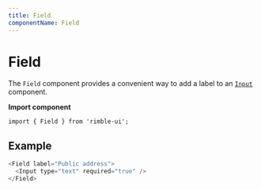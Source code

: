 ```yaml
---
title: Field
componentName: Field
---
```


# Field

The `Field` component provides a convenient way to add a label to an [`Input`](/ui-components/input) component.

**Import component**

```lang=jsx
import { Field } from 'rimble-ui';
```

## Example

```js is=react-live
<Field label="Public address">
  <Input type="text" required="true" />
</Field>
```
